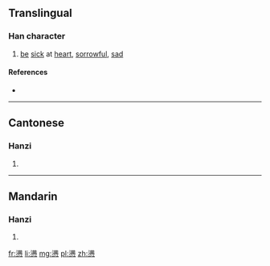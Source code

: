 {{also|懣}}
==Translingual==

===Han character===
{{Han char|rn=61|rad=心|as=13|sn=17|four=|canj=水月心 (EBP), X水月心 (XEBP)|ids=⿱满心}}

# [[be]] [[sick]] at [[heart]], [[sorrowful]], [[sad]]

====References====
* {{Han ref|kx=0406.141|hdz=42359.040|uh=61D1|ud=25041}}

----

==Cantonese==

===Hanzi===
{{yue-hanzi|jyut=[[mun6]]|y=mun6|tra=懣}}

# {{defn|lang=yue|sort=心13}}

----

==Mandarin==

===Hanzi===
{{cmn-hanzi|tra=懣|pin=[[mèn]] ([[men4]])|wg=men<sup>4</sup>}}

# {{defn|lang=cmn|sort=心13}}

[[fr:懑]]
[[li:懑]]
[[mg:懑]]
[[pl:懑]]
[[zh:懑]]